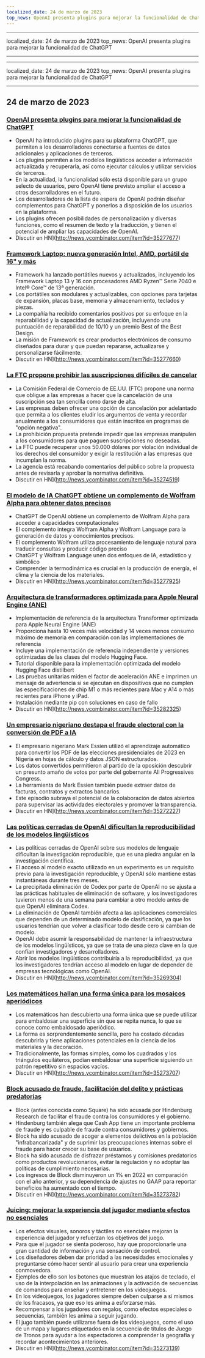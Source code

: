 ```yaml
---
localized_date: 24 de marzo de 2023
top_news: OpenAI presenta plugins para mejorar la funcionalidad de ChatGPT
---
```


---

localized_date: 24 de marzo de 2023
top_news: OpenAI presenta plugins para mejorar la funcionalidad de ChatGPT

---

---

localized_date: 24 de marzo de 2023
top_news: OpenAI presenta plugins para mejorar la funcionalidad de ChatGPT

---



<CallToAction />

<Steps>

## 24 de marzo de 2023

### [OpenAI presenta plugins para mejorar la funcionalidad de ChatGPT](https://openai.com/blog/chatgpt-plugins)

- OpenAI ha introducido plugins para su plataforma ChatGPT, que permiten a los desarrolladores conectarse a fuentes de datos adicionales y aplicaciones de terceros.
- Los plugins permiten a los modelos lingüísticos acceder a información actualizada y recuperarla, así como ejecutar cálculos y utilizar servicios de terceros.
- En la actualidad, la funcionalidad sólo está disponible para un grupo selecto de usuarios, pero OpenAI tiene previsto ampliar el acceso a otros desarrolladores en el futuro.
- Los desarrolladores de la lista de espera de OpenAI podrán diseñar complementos para ChatGPT y ponerlos a disposición de los usuarios en la plataforma.
- Los plugins ofrecen posibilidades de personalización y diversas funciones, como el resumen de texto y la traducción, y tienen el potencial de ampliar las capacidades de OpenAI.
- Discutir en HN](http://news.ycombinator.com/item?id=35277677)

### [Framework Laptop: nueva generación Intel, AMD, portátil de 16" y más](https://frame.work/)

- Framework ha lanzado portátiles nuevos y actualizados, incluyendo los Framework Laptop 13 y 16 con procesadores AMD Ryzen™ Serie 7040 e Intel® Core™ de 13ª generación.
- Los portátiles son modulares y actualizables, con opciones para tarjetas de expansión, placas base, memoria y almacenamiento, teclados y piezas.
- La compañía ha recibido comentarios positivos por su enfoque en la reparabilidad y la capacidad de actualización, incluyendo una puntuación de reparabilidad de 10/10 y un premio Best of the Best Design.
- La misión de Framework es crear productos electrónicos de consumo diseñados para durar y que puedan repararse, actualizarse y personalizarse fácilmente.
- Discutir en HN](http://news.ycombinator.com/item?id=35277660)

### [La FTC propone prohibir las suscripciones difíciles de cancelar](https://www.theverge.com/2023/3/23/23652373/ftc-click-to-cancel-subscription-service-dark-patterns-ban)

- La Comisión Federal de Comercio de EE.UU. (FTC) propone una norma que obligue a las empresas a hacer que la cancelación de una suscripción sea tan sencilla como darse de alta.
- Las empresas deben ofrecer una opción de cancelación por adelantado que permita a los clientes eludir los argumentos de venta y recordar anualmente a los consumidores que están inscritos en programas de "opción negativa".
- La prohibición propuesta pretende impedir que las empresas manipulen a los consumidores para que paguen suscripciones no deseadas.
- La FTC puede recuperar unos 50.000 dólares por violación individual de los derechos del consumidor y exigir la restitución a las empresas que incumplan la norma.
- La agencia está recabando comentarios del público sobre la propuesta antes de revisarla y aprobar la normativa definitiva.
- Discutir en HN](http://news.ycombinator.com/item?id=35274519)

### [El modelo de IA ChatGPT obtiene un complemento de Wolfram Alpha para obtener datos precisos](https://writings.stephenwolfram.com/2023/03/chatgpt-gets-its-wolfram-superpowers/)

- ChatGPT de OpenAI obtiene un complemento de Wolfram Alpha para acceder a capacidades computacionales
- El complemento integra Wolfram Alpha y Wolfram Language para la generación de datos y conocimientos precisos.
- El complemento Wolfram utiliza procesamiento de lenguaje natural para traducir consultas y producir código preciso
- ChatGPT y Wolfram Language unen dos enfoques de IA, estadístico y simbólico
- Comprender la termodinámica es crucial en la producción de energía, el clima y la ciencia de los materiales.
- Discutir en HN](http://news.ycombinator.com/item?id=35277925)

### [Arquitectura de transformadores optimizada para Apple Neural Engine (ANE)](https://github.com/apple/ml-ane-transformers)

- Implementación de referencia de la arquitectura Transformer optimizada para Apple Neural Engine (ANE)
- Proporciona hasta 10 veces más velocidad y 14 veces menos consumo máximo de memoria en comparación con las implementaciones de referencia
- Incluye una implementación de referencia independiente y versiones optimizadas de las clases del modelo Hugging Face.
- Tutorial disponible para la implementación optimizada del modelo Hugging Face distilbert
- Las pruebas unitarias miden el factor de aceleración ANE e imprimen un mensaje de advertencia si se ejecutan en dispositivos que no cumplen las especificaciones de chip M1 o más recientes para Mac y A14 o más recientes para iPhone y iPad.
- Instalación mediante pip con soluciones en caso de fallo
- Discutir en HN](http://news.ycombinator.com/item?id=35282325)

### [Un empresario nigeriano destapa el fraude electoral con la conversión de PDF a IA](https://markessien.com/posts/drama_of_transcription/)

- El empresario nigeriano Mark Essien utilizó el aprendizaje automático para convertir los PDF de las elecciones presidenciales de 2023 en Nigeria en hojas de cálculo y datos JSON estructurados.
- Los datos convertidos permitieron al partido de la oposición descubrir un presunto amaño de votos por parte del gobernante All Progressives Congress.
- La herramienta de Mark Essien también puede extraer datos de facturas, contratos y extractos bancarios.
- Este episodio subraya el potencial de la colaboración de datos abiertos para supervisar las actividades electorales y promover la transparencia.
- Discutir en HN](http://news.ycombinator.com/item?id=35272227)

### [Las políticas cerradas de OpenAI dificultan la reproducibilidad de los modelos lingüísticos](https://aisnakeoil.substack.com/p/openais-policies-hinder-reproducible)

- Las políticas cerradas de OpenAI sobre sus modelos de lenguaje dificultan la investigación reproducible, que es una piedra angular en la investigación científica.
- El acceso al modelo exacto utilizado en un experimento es un requisito previo para la investigación reproducible, y OpenAI sólo mantiene estas instantáneas durante tres meses.
- La precipitada eliminación de Codex por parte de OpenAI no se ajusta a las prácticas habituales de eliminación de software, y los investigadores tuvieron menos de una semana para cambiar a otro modelo antes de que OpenAI eliminara Codex.
- La eliminación de OpenAI también afecta a las aplicaciones comerciales que dependen de un determinado modelo de clasificación, ya que los usuarios tendrían que volver a clasificar todo desde cero si cambian de modelo.
- OpenAI debe asumir la responsabilidad de mantener la infraestructura de los modelos lingüísticos, ya que se trata de una pieza clave en la que confían investigadores y desarrolladores.
- Abrir los modelos lingüísticos contribuiría a la reproducibilidad, ya que los investigadores tendrían acceso al modelo en lugar de depender de empresas tecnológicas como OpenAI.
- Discutir en HN](http://news.ycombinator.com/item?id=35269304)

### [Los matemáticos hallan una forma única para los mosaicos aperiódicos](https://www.newscientist.com/article/2365363-mathematicians-discover-shape-that-can-tile-a-wall-and-never-repeat/)

- Los matemáticos han descubierto una forma única que se puede utilizar para embaldosar una superficie sin que se repita nunca, lo que se conoce como embaldosado aperiódico.
- La forma es sorprendentemente sencilla, pero ha costado décadas descubrirla y tiene aplicaciones potenciales en la ciencia de los materiales y la decoración.
- Tradicionalmente, las formas simples, como los cuadrados y los triángulos equiláteros, podían embaldosar una superficie siguiendo un patrón repetitivo sin espacios vacíos.
- Discutir en HN](http://news.ycombinator.com/item?id=35273707)

### [Block acusado de fraude, facilitación del delito y prácticas predatorias](https://hindenburgresearch.com/block/)

- Block (antes conocida como Square) ha sido acusada por Hindenburg Research de facilitar el fraude contra los consumidores y el gobierno.
- Hindenburg también alega que Cash App tiene un importante problema de fraude y es culpable de fraude contra consumidores y gobiernos.
- Block ha sido acusado de acoger a elementos delictivos en la población "infrabancarizada" y de suprimir las preocupaciones internas sobre el fraude para hacer crecer su base de usuarios.
- Block ha sido acusada de disfrazar préstamos y comisiones predatorios como productos revolucionarios, evitar la regulación y no adoptar las políticas de cumplimiento necesarias.
- Los ingresos de Block disminuyeron un 1% en 2022 en comparación con el año anterior, y su dependencia de ajustes no GAAP para reportar beneficios ha aumentado con el tiempo.
- Discutir en HN](http://news.ycombinator.com/item?id=35273782)

### [Juicing: mejorar la experiencia del jugador mediante efectos no esenciales](https://garden.bradwoods.io/notes/design/juice)

- Los efectos visuales, sonoros y táctiles no esenciales mejoran la experiencia del jugador y refuerzan los objetivos del juego.
- Para que el jugador se sienta poderoso, hay que proporcionarle una gran cantidad de información y una sensación de control.
- Los diseñadores deben dar prioridad a las necesidades emocionales y preguntarse cómo hacer sentir al usuario para crear una experiencia conmovedora.
- Ejemplos de ello son los botones que muestran los atajos de teclado, el uso de la interpolación en las animaciones y la activación de secuencias de comandos para enseñar y entretener en los videojuegos.
- En los videojuegos, los jugadores siempre deben culparse a sí mismos de los fracasos, ya que eso les anima a esforzarse más.
- Recompensar a los jugadores con regalos, como efectos especiales o secuencias, también les anima a seguir jugando.
- El jugo también puede utilizarse fuera de los videojuegos, como el uso de un mapa y lugares etiquetados en la secuencia de títulos de Juego de Tronos para ayudar a los espectadores a comprender la geografía y recordar acontecimientos anteriores.
- Discutir en HN](http://news.ycombinator.com/item?id=35273139)

</Steps>
